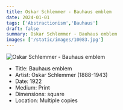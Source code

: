 ```yaml
---
title: Oskar Schlemmer - Bauhaus emblem
date: 2024-01-01
tags: ['Abstractionism','Bauhaus']
draft: false
summary: Oskar Schlemmer - Bauhaus emblem
images: ['/static/images/10083.jpg']
---
```


![Oskar Schlemmer - Bauhaus emblem](/static/images/10083.jpg)

* Title: Bauhaus emblem
* Artist: Oskar Schlemmer (1888-1943)
* Date: 1922
* Medium: Print
* Dimensions: square
* Location: Multiple copies


